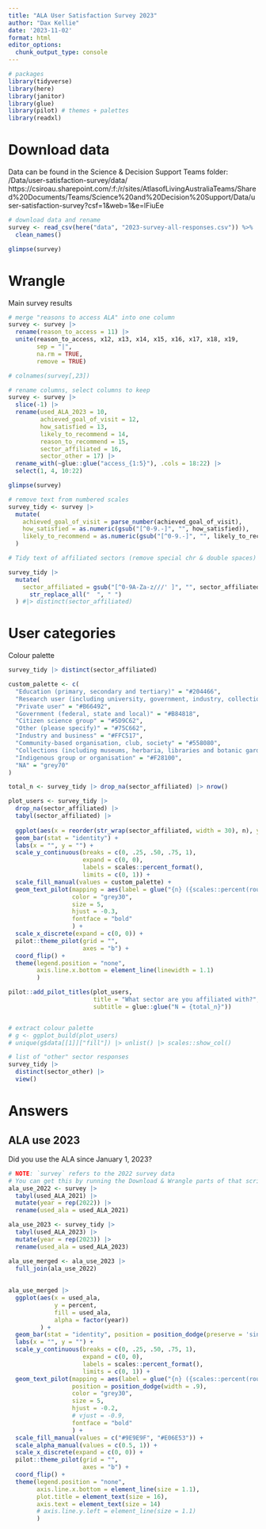```yaml
---
title: "ALA User Satisfaction Survey 2023"
author: "Dax Kellie"
date: '2023-11-02'
format: html
editor_options: 
  chunk_output_type: console
---
```


```r
# packages
library(tidyverse)
library(here)
library(janitor)
library(glue)
library(pilot) # themes + palettes
library(readxl)
```


# Download data

Data can be found in the Science & Decision Support Teams folder: /Data/user-satisfaction-survey/data/
https://csiroau.sharepoint.com/:f:/r/sites/AtlasofLivingAustraliaTeams/Shared%20Documents/Teams/Science%20and%20Decision%20Support/Data/user-satisfaction-survey?csf=1&web=1&e=lFiuEe


```r
# download data and rename
survey <- read_csv(here("data", "2023-survey-all-responses.csv")) %>%
  clean_names()

glimpse(survey)
```



# Wrangle

Main survey results

```r
# merge "reasons to access ALA" into one column
survey <- survey |>
  rename(reason_to_access = 11) |>
  unite(reason_to_access, x12, x13, x14, x15, x16, x17, x18, x19, 
        sep = "|", 
        na.rm = TRUE, 
        remove = TRUE)

# colnames(survey[,23])

# rename columns, select columns to keep
survey <- survey |>
  slice(-1) |>
  rename(used_ALA_2023 = 10,
         achieved_goal_of_visit = 12,
         how_satisfied = 13,
         likely_to_recommend = 14,
         reason_to_recommend = 15,
         sector_affiliated = 16,
         sector_other = 17) |>
  rename_with(~glue::glue("access_{1:5}"), .cols = 18:22) |>
  select(1, 4, 10:22)

glimpse(survey)
```


```r
# remove text from numbered scales
survey_tidy <- survey |>
  mutate(
    achieved_goal_of_visit = parse_number(achieved_goal_of_visit),
    how_satisfied = as.numeric(gsub("[^0-9.-]", "", how_satisfied)),
    likely_to_recommend = as.numeric(gsub("[^0-9.-]", "", likely_to_recommend))
  )

# Tidy text of affiliated sectors (remove special chr & double spaces)

survey_tidy |>
  mutate(
    sector_affiliated = gsub("[^0-9A-Za-z///' ]", "", sector_affiliated, ignore.case = TRUE) %>%
      str_replace_all("  ", " ")
  ) #|> distinct(sector_affiliated)
```


# User categories

Colour palette

```r
survey_tidy |> distinct(sector_affiliated)

custom_palette <- c(
  "Education (primary, secondary and tertiary)" = "#204466",
  "Research user (including university, government, industry, collections or independent)" = "#227F9A",
  "Private user" = "#B66492",
  "Government (federal, state and local)" = "#B84818",
  "Citizen science group" = "#5D9C62",
  "Other (please specify)" = "#75C662",
  "Industry and business" = "#FFC517",
  "Community-based organisation, club, society" = "#558080",
  "Collections (including museums, herbaria, libraries and botanic gardens)" = "#BB7b99",
  "Indigenous group or organisation" = "#F28100",
  "NA" = "grey70"
)
```


```r
total_n <- survey_tidy |> drop_na(sector_affiliated) |> nrow()

plot_users <- survey_tidy |>
  drop_na(sector_affiliated) |>
  tabyl(sector_affiliated) |>
  
  ggplot(aes(x = reorder(str_wrap(sector_affiliated, width = 30), n), y = percent, fill = sector_affiliated)) + 
  geom_bar(stat = "identity") + 
  labs(x = "", y = "") +
  scale_y_continuous(breaks = c(0, .25, .50, .75, 1),
                     expand = c(0, 0),
                     labels = scales::percent_format(),
                     limits = c(0, 1)) +
  scale_fill_manual(values = custom_palette) +     
  geom_text_pilot(mapping = aes(label = glue("{n} ({scales::percent(round(percent, 2))})")),
                  color = "grey30",
                  size = 5,
                  hjust = -0.3,
                  fontface = "bold"
                  ) +
  scale_x_discrete(expand = c(0, 0)) +
  pilot::theme_pilot(grid = "",
                     axes = "b") +
  coord_flip() +
  theme(legend.position = "none",
        axis.line.x.bottom = element_line(linewidth = 1.1)
        )

pilot::add_pilot_titles(plot_users, 
                        title = "What sector are you affiliated with?",
                        subtitle = glue::glue("N = {total_n}"))


# extract colour palette
# g <- ggplot_build(plot_users)
# unique(g$data[[1]]["fill"]) |> unlist() |> scales::show_col()


```

```r
# list of "other" sector responses
survey_tidy |>
  distinct(sector_other) |> 
  view()
```


# Answers

## ALA use 2023

Did you use the ALA since January 1, 2023?

```r
# NOTE: `survey` refers to the 2022 survey data
# You can get this by running the Download & Wrangle parts of that script
ala_use_2022 <- survey |>
  tabyl(used_ALA_2021) |>
  mutate(year = rep(2022)) |>
  rename(used_ala = used_ALA_2021)

ala_use_2023 <- survey_tidy |>
  tabyl(used_ALA_2023) |>
  mutate(year = rep(2023)) |>
  rename(used_ala = used_ALA_2023)

ala_use_merged <- ala_use_2023 |>
  full_join(ala_use_2022)
  
  
ala_use_merged |>
  ggplot(aes(x = used_ala, 
             y = percent, 
             fill = used_ala, 
             alpha = factor(year))
         ) + 
  geom_bar(stat = "identity", position = position_dodge(preserve = 'single')) + 
  labs(x = "", y = "") +
  scale_y_continuous(breaks = c(0, .25, .50, .75, 1),
                     expand = c(0, 0),
                     labels = scales::percent_format(),
                     limits = c(0, 1)) +
  geom_text_pilot(mapping = aes(label = glue("{n} ({scales::percent(round(percent, 2))})")),
                  position = position_dodge(width = .9),
                  color = "grey30",
                  size = 5,
                  hjust = -0.2,
                  # vjust = -0.9,
                  fontface = "bold"
                  ) +
  scale_fill_manual(values = c("#9E9E9F", "#E06E53")) +
  scale_alpha_manual(values = c(0.5, 1)) +
  scale_x_discrete(expand = c(0, 0)) +
  pilot::theme_pilot(grid = "",
                     axes = "b") +
  coord_flip() +
  theme(legend.position = "none",
        axis.line.x.bottom = element_line(size = 1.1),
        plot.title = element_text(size = 16),
        axis.text = element_text(size = 14)
        # axis.line.y.left = element_line(size = 1.1)
        )
```

